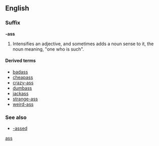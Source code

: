 {{also|ass}}
==English==

===Suffix===
'''-ass'''

# {{context|slang|vulgar}} Intensifies an adjective, and sometimes adds a noun sense to it, the noun meaning, "one who is such".

====Derived terms====
* [[badass]]
* [[cheapass]]
* [[crazy-ass]]
* [[dumbass]]
* [[jackass]]
* [[strange-ass]]
* [[weird-ass]]

===See also===
* [[-assed]]

[[Category:English suffixes|ass]]
